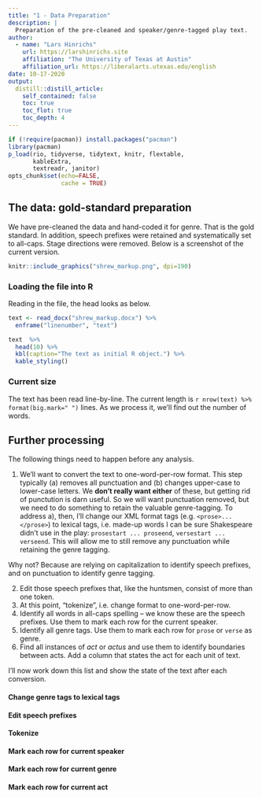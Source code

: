```yaml
---
title: "1 - Data Preparation"
description: |
  Preparation of the pre-cleaned and speaker/genre-tagged play text.
author:
  - name: "Lars Hinrichs"
    url: https://larshinrichs.site
    affiliation: "The University of Texas at Austin"
    affiliation_url: https://liberalarts.utexas.edu/english
date: 10-17-2020
output:
  distill::distill_article:
    self_contained: false
    toc: true
    toc_flot: true
    toc_depth: 4
---
```


```r
if (!require(pacman)) install.packages("pacman")
library(pacman)
p_load(rio, tidyverse, tidytext, knitr, flextable,
       kableExtra,
       textreadr, janitor)
opts_chunk$set(echo=FALSE,
               cache = TRUE)
```

## The data: gold-standard preparation

We have pre-cleaned the data and hand-coded it for genre. That is the gold standard. In addition, speech prefixes were retained and systematically set to all-caps. Stage directions were removed. Below is a screenshot of the current version. 

```r
knitr::include_graphics("shrew_markup.png", dpi=190)
```

### Loading the file into R

Reading in the file, the head looks as below.

```r
text <- read_docx("shrew_markup.docx") %>% 
  enframe("linenumber", "text")

text  %>% 
  head(10) %>% 
  kbl(caption="The text as initial R object.") %>% 
  kable_styling()
```

### Current size

The text has been read line-by-line. The current length is `r nrow(text) %>% format(big.mark=" ")` lines. As we process it, we'll find out the number of words.

## Further processing

The following things need to happen before any analysis.

1. We'll want to convert the text to one-word-per-row format. This step typically (a) removes all punctuation and (b) changes upper-case to lower-case letters. We **don't really want either** of these, but getting rid of punctution is darn useful. So we will want punctuation removed, but we need to do something to retain the valuable genre-tagging. To address a), then, I'll change our XML format tags (e.g. `<prose>...</prose>`) to lexical tags, i.e. made-up words I can be sure Shakespeare didn't use in the play: `prosestart ... proseend`, `versestart ... verseend`. This will allow me to still remove any punctuation while retaining the genre tagging. 

<aside>Why not? Because are relying on capitalization to identify speech prefixes, and on punctuation to identify genre tagging.</aside>

2. Edit those speech prefixes that, like the huntsmen, consist of more than one token.
3. At this point, "tokenize", i.e. change format to one-word-per-row.
4. Identify all words in all-caps spelling -- we know these are the speech prefixes. Use them to mark each row for the current speaker.
5. Identify all genre tags. Use them to mark each row for `prose` or `verse` as genre.
6. Find all instances of *act* or *actus* and use them to identify boundaries between acts. Add a column that states the act for each unit of text.

I'll now work down this list and show the state of the text after each conversion.

#### Change genre tags to lexical tags


#### Edit speech prefixes


#### Tokenize


#### Mark each row for current speaker


#### Mark each row for current genre


#### Mark each row for current act 

